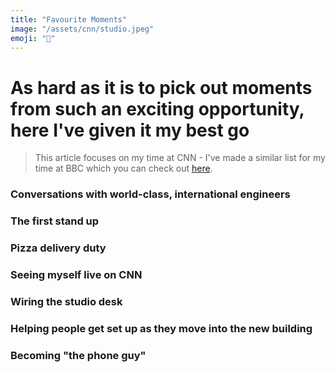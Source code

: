 ```yaml
---
title: "Favourite Moments"
image: "/assets/cnn/studio.jpeg"
emoji: "🤩"
---
```


# As hard as it is to pick out moments from such an exciting opportunity, here I've given it my best go

> This article focuses on my time at CNN - I've made a similar list for my time at BBC which you can check out [here](/bbc/best-bits-so-far).

### Conversations with world-class, international engineers

### The first stand up

### Pizza delivery duty

### Seeing myself live on CNN

### Wiring the studio desk

### Helping people get set up as they move into the new building

### Becoming "the phone guy"
